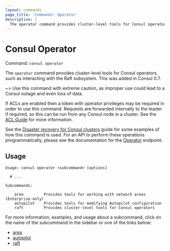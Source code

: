 ```yaml
---
layout: commands
page_title: 'Commands: Operator'
description: |
  The operator command provides cluster-level tools for Consul operators.
---
```


# Consul Operator

Command: `consul operator`

The `operator` command provides cluster-level tools for Consul operators, such
as interacting with the Raft subsystem. This was added in Consul 0.7.

~> Use this command with extreme caution, as improper use could lead to a Consul
outage and even loss of data.

If ACLs are enabled then a token with operator privileges may be required in
order to use this command. Requests are forwarded internally to the leader
if required, so this can be run from any Consul node in a cluster. See the
[ACL Guide](https://learn.hashicorp.com/consul/security-networking/production-acls) for more information.

See the [Disaster recovery for Consul clusters](/consul/tutorials/datacenter-operations/recovery-outage) guide for some examples of how
this command is used. For an API to perform these operations programmatically,
please see the documentation for the [Operator](/api-docs/operator)
endpoint.

## Usage

```text
Usage: consul operator <subcommand> [options]

  # ...

Subcommands:

    area         Provides tools for working with network areas (Enterprise-only)
    autopilot    Provides tools for modifying Autopilot configuration
    raft         Provides cluster-level tools for Consul operators
```

For more information, examples, and usage about a subcommand, click on the name
of the subcommand in the sidebar or one of the links below:

- [area](/commands/operator/area) <EnterpriseAlert inline />
- [autopilot](/commands/operator/autopilot)
- [raft](/commands/operator/raft)
